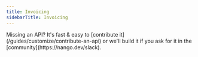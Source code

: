 ```yaml
---
title: Invoicing
sidebarTitle: Invoicing
---
```


<Tip>
    Missing an API? It's fast & easy to [contribute it](/guides/customize/contribute-an-api) or we'll build it if you ask for
    it in the [community](https://nango.dev/slack).
</Tip>

<CardGroup cols={4}>
    <Card title="Accelo" href="/integrations/all/accelo" color="#68a063" />
    <Card title="Coupa Compass" href="/integrations/all/coupa-compass" color="#68a063" />
    <Card title="Holded" href="/integrations/all/holded" color="#68a063" />
    <Card title="Pennylane" href="/integrations/all/pennylane" color="#68a063" />
    <Card title="Zoho Invoice" href="/integrations/all/zoho-invoice" color="#68a063" />
</CardGroup>
